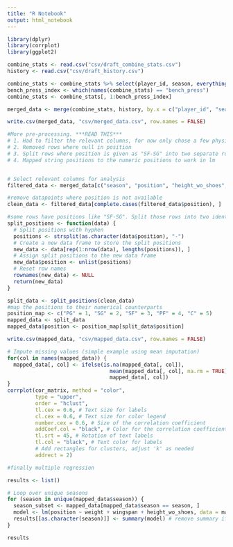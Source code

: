```yaml
---
title: "R Notebook"
output: html_notebook
---
```


```r
library(dplyr)
library(corrplot)
library(ggplot2)

```

```r
combine_stats <- read.csv("csv/draft_combine_stats.csv")
history <- read.csv("csv/draft_history.csv")
```

```r
combine_stats <- combine_stats %>% select(player_id, season, everything())
bench_press_index <- which(names(combine_stats) == "bench_press")
combine_stats <- combine_stats[, 1:bench_press_index]
```

```r
merged_data <- merge(combine_stats, history, by.x = c("player_id", "season"), by.y = c("person_id", "season"))
```

```r
write.csv(merged_data, "csv/merged_data.csv", row.names = FALSE)
```

```r

#More pre-processing. ***READ THIS***
# 1. Had to filter the relevant columns, for now only chose a few physical attributes but could expand if needed
# 2. Removed rows where null in position
# 3. Split rows where position is given as "SF-SG" into two separate rows with positoin as "SF" and "SG"
# 4. Mapped string positions to the numeric positions to work in lm


# Select relevant columns for analysis
filtered_data <- merged_data[c("season", "position", "height_wo_shoes", "weight", "wingspan", "standing_reach","max_vertical_leap", "body_fat_pct", "hand_length", "hand_width", "standing_vertical_leap", "max_vertical_leap", "lane_agility_time", "three_quarter_sprint", "bench_press")]

#remove datapoints where position is not available
clean_data <- filtered_data[complete.cases(filtered_data$position), ]

#some rows have positions like "SF-SG". Split those rows into two identical rows except one row is "SF" and the other row is "SG"
split_positions <- function(data) {
  # Split positions with hyphen
  positions <- strsplit(as.character(data$position), "-")
  # Create a new data frame to store the split positions
  new_data <- data[rep(1:nrow(data), lengths(positions)), ]
  # Assign split positions to the new data frame
  new_data$position <- unlist(positions)
  # Reset row names
  rownames(new_data) <- NULL
  return(new_data)
}

split_data <- split_positions(clean_data)
#map the positions to their numerical counterparts
position_map <- c("PG" = 1, "SG" = 2, "SF" = 3, "PF" = 4, "C" = 5)
mapped_data <- split_data
mapped_data$position <- position_map[split_data$position]

```

```r
write.csv(mapped_data, "csv/mapped_data.csv", row.names = FALSE)
```

```r
# Impute missing values (simple example using mean imputation)
for(col in names(mapped_data)) {
  mapped_data[, col] <- ifelse(is.na(mapped_data[, col]), 
                                 mean(mapped_data[, col], na.rm = TRUE), 
                                 mapped_data[, col])
}
corrplot(cor_matrix, method = "color", 
         type = "upper", 
         order = "hclust",
         tl.cex = 0.6, # Text size for labels
         cl.cex = 0.6, # Text size for color legend
         number.cex = 0.6, # Size of the correlation coefficient
         addCoef.col = "black", # Color for the correlation coefficients
         tl.srt = 45, # Rotation of text labels
         tl.col = "black", # Text color for labels
         # Add rectangles for clusters, adjust 'k' as needed
         addrect = 2)
```



```r
#finally multiple regression

results <- list()

# Loop over unique seasons
for (season in unique(mapped_data$season)) {
  season_subset <- mapped_data[mapped_data$season == season, ]
  model <- lm(position ~ weight + wingspan + height_wo_shoes, data = mapped_data)
  results[[as.character(season)]] <- summary(model) # remove summary if needed
}

results
```
